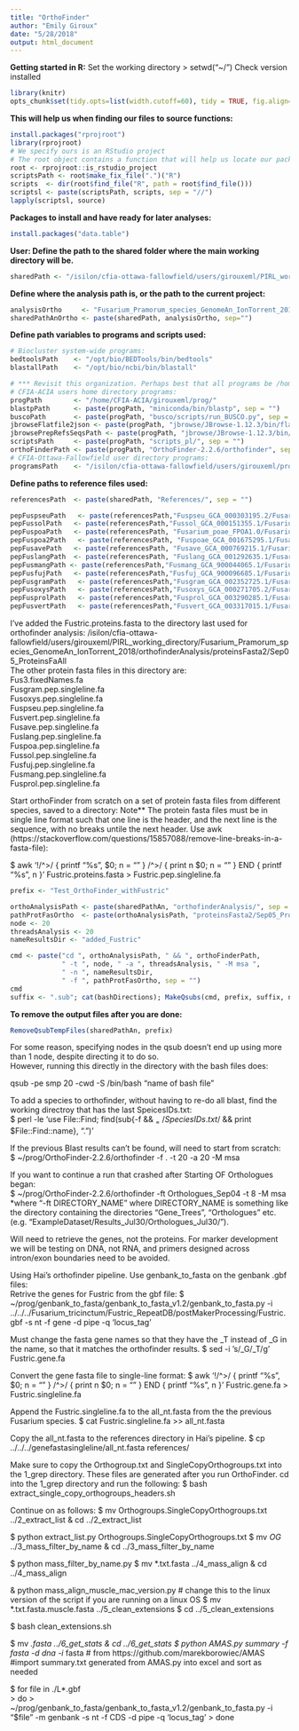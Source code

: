```yaml
---
title: "OrthoFinder"
author: "Emily Giroux"
date: "5/28/2018"
output: html_document
---
```


**Getting started in R:** 
Set the working directory > setwd("~/") Check version installed
```r
library(knitr)
opts_chunk$set(tidy.opts=list(width.cutoff=60), tidy = TRUE, fig.align='center')
```

**This will help us when finding our files to source functions:**
```r
install.packages("rprojroot")
library(rprojroot)
# We specify ours is an RStudio project
# The root object contains a function that will help us locate our package r files regardless of our current working directory
root <- rprojroot::is_rstudio_project
scriptsPath <- root$make_fix_file(".")("R")
scripts  <- dir(root$find_file("R", path = root$find_file()))
scriptsl <- paste(scriptsPath, scripts, sep = "//")
lapply(scriptsl, source)
```

**Packages to install and have ready for later analyses:**
```r
install.packages("data.table")
```

**User: Define the path to the shared folder where the main working directory will be.**
```r
sharedPath <- "/isilon/cfia-ottawa-fallowfield/users/girouxeml/PIRL_working_directory/"
```

**Define where the analysis path is, or the path to the current project:**
```r
analysisOrtho     <- "Fusarium_Pramorum_species_GenomeAn_IonTorrent_2018/"
sharedPathAnOrtho <- paste(sharedPath, analysisOrtho, sep="")
```

**Define path variables to programs and scripts used:**
```r
# Biocluster system-wide programs:
bedtoolsPath    <- "/opt/bio/BEDTools/bin/bedtools"
blastallPath    <- "/opt/bio/ncbi/bin/blastall"

# *** Revisit this organization. Perhaps best that all programs be /home/ and databases be in local cfia-ottawa?
# CFIA-ACIA users home directory programs:
progPath        <- "/home/CFIA-ACIA/girouxeml/prog/"
blastpPath      <- paste(progPath, "miniconda/bin/blastp", sep = "")
buscoPath       <- paste(progPath, "busco/scripts/run_BUSCO.py", sep = "")
jbrowseFlatfile2json <- paste(progPath, "jbrowse/JBrowse-1.12.3/bin/flatfile-to-json.pl", sep = "")
jbrowsePrepRefsSeqsPath <- paste(progPath, "jbrowse/JBrowse-1.12.3/bin/prepare-refseqs.pl", sep = "") 
scriptsPath     <- paste(progPath, "scripts_pl/", sep = "")
orthoFinderPath <- paste(progPath, "OrthoFinder-2.2.6/orthofinder", sep = "")
# CFIA-Ottawa-Fallowfield user directory programs:
programsPath    <- "/isilon/cfia-ottawa-fallowfield/users/girouxeml/prog/"
```

**Define paths to reference files used:**  
```r
referencesPath  <- paste(sharedPath, "References/", sep = "")

pepFuspseuPath   <- paste(referencesPath,"Fuspseu_GCA_000303195.2/Fusarium_pseudograminearum_GCA_000303195.2_FP7_protein.faa", sep = "")
pepFussolPath   <- paste(referencesPath,"Fussol_GCA_000151355.1/Fusarium_solani_GCA_000151355.1_v2.0_protein.faa", sep = "")
pepFuspoaPath   <- paste(referencesPath, "Fusarium_poae_FPOA1.0/Fusarium_poae.FPOA1.0.pep.all.fa", sep = "")
pepFuspoa2Path   <- paste(referencesPath, "Fuspoae_GCA_001675295.1/Fusarium_poae_GCA_001675295.1_FPOA1.0_protein.faa", sep = "")
pepFusavePath   <- paste(referencesPath, "Fusave_GCA_000769215.1/Fusarium_avenaceum_GCA_000769215.1_Fave_05001_protein.faa", sep = "")
pepFuslangPath  <- paste(referencesPath, "Fuslang_GCA_001292635.1/Fusarium_langsethiae_GCA_001292635.1_ASM129263v1_protein.faa", sep = "")
pepFusmangPath <- paste(referencesPath,"Fusmang_GCA_900044065.1/Fusarium_mangiferae_GCA_900044065.1_Genome_assembly_version_1_protein.faa", sep = "")
pepFusfujPath   <- paste(referencesPath,"Fusfuj_GCA_900096685.1/Fusarium_fujikuroi_GCA_900096685.1_version_1_protein.faa", sep = "")
pepFusgramPath   <- paste(referencesPath,"Fusgram_GCA_002352725.1/Fusarium_graminearum_GCA_002352725.1_FGRA07_protein.faa", sep = "")
pepFusoxysPath   <- paste(referencesPath,"Fusoxys_GCA_000271705.2/Fusarium_oxysporum_GCA_000271705.2_FO_Fo47_V1_protein.faa", sep = "")
pepFusprolPath   <- paste(referencesPath,"Fusprol_GCA_003290285.1/Fusarium_proliferatum_GCA_003290285.1_FPRO05_protein.faa", sep = "")
pepFusvertPath   <- paste(referencesPath,"Fusvert_GCA_003317015.1/Fusarium_verticilliodes_GCA_003317015.1_ASM331701v1_protein.faa", sep = "")
```
I've added the Fustric.proteins.fasta to the directory last used for orthofinder analysis:
/isilon/cfia-ottawa-fallowfield/users/girouxeml/PIRL_working_directory/Fusarium_Pramorum_species_GenomeAn_IonTorrent_2018/orthofinderAnalysis/proteinsFasta2/Sep05_ProteinsFaAll   
The other protein fasta files in this directory are:   
Fus3.fixedNames.fa   
Fusgram.pep.singleline.fa   
Fusoxys.pep.singleline.fa   
Fuspseu.pep.singleline.fa   
Fusvert.pep.singleline.fa   
Fusave.pep.singleline.fa   
Fuslang.pep.singleline.fa   
Fuspoa.pep.singleline.fa   
Fussol.pep.singleline.fa   
Fusfuj.pep.singleline.fa   
Fusmang.pep.singleline.fa   
Fusprol.pep.singleline.fa   

Start orthoFinder from scratch on a set of protein fasta files from different species, saved to a directory:
Note** The protein fasta files must be in single line format such that one line is the header, and the next line is the sequence, with no breaks untile the next header. Use awk (https://stackoverflow.com/questions/15857088/remove-line-breaks-in-a-fasta-file):  

$ awk '!/^>/ { printf "%s", $0; n = "\n" } /^>/ { print n $0; n = "" } END { printf "%s", n }' Fustric.proteins.fasta > Fustric.pep.singleline.fa
```r
prefix <- "Test_OrthoFinder_withFustric"

orthoAnalysisPath <- paste(sharedPathAn, "orthofinderAnalysis/", sep = "")
pathProtFasOrtho  <- paste(orthoAnalysisPath, "proteinsFasta2/Sep05_ProteinsFaAll/", sep = "")
node <- 20
threadsAnalysis <- 20
nameResultsDir <- "added_Fustric"

cmd <- paste("cd ", orthoAnalysisPath, " && ", orthoFinderPath,
             " -t ", node, " -a ", threadsAnalysis, " -M msa ",
             " -n ", nameResultsDir, 
             " -f ", pathProtFasOrtho, sep = "")
cmd
suffix <- ".sub"; cat(bashDirections); MakeQsubs(cmd, prefix, suffix, node) 
```
**To remove the output files after you are done:**
```r
RemoveQsubTempFiles(sharedPathAn, prefix)
```

For some reason, specifying nodes in the qsub doesn't end up using more than 1 node, despite directing it to do so.  
However, running this directly in the directory with the bash files does:  

qsub -pe smp 20 -cwd -S /bin/bash "name of bash file"  

To add a species to orthofinder, without having to re-do all blast, find the working directroy that has the last SpeicesIDs.txt:  
$ perl -le 'use File::Find; find(sub{-f && $_ =~ /SpeciesIDs.txt$/ && print $File::Find::name}, ".")'  
   
If the previous Blast results can't be found, will need to start from scratch:   
$ ~/prog/OrthoFinder-2.2.6/orthofinder -f . -t 20 -a 20 -M msa   

If you want to continue a run that crashed after Starting OF Orthologues began:   
$ ~/prog/OrthoFinder-2.2.6/orthofinder -ft Orthologues_Sep04 -t 8 -M msa   
*where "-ft DIRECTORY_NAME" where DIRECTORY_NAME is something like the directory containing the 
directories "Gene_Trees", "Orthologues" etc. (e.g. "ExampleDataset/Results_Jul30/Orthologues_Jul30/").   

  
Will need to retrieve the genes, not the proteins. For marker development we will be testing on DNA, not RNA, and primers
designed across intron/exon boundaries need to be avoided. 

Using Hai's orthofinder pipeline. Use genbank_to_fasta on the genbank .gbf files:  
Retrive the genes for Fustric from the gbf file:
$ ~/prog/genbank_to_fasta/genbank_to_fasta_v1.2/genbank_to_fasta.py -i ../../../Fusarium_tricinctum/Fustric_RepeatDB/postMakerProcessing/Fustric.gbf -s nt -f gene -d pipe -q 'locus_tag'

Must change the fasta gene names so that they have the _T instead of _G in the name, so that it matches the orthofinder results.
$ sed -i 's/_G/_T/g' Fustric.gene.fa

Convert the gene fasta file to single-line format:
$ awk '!/^>/ { printf "%s", $0; n = "\n" } /^>/ { print n $0; n = "" } END { printf "%s", n }' Fustric.gene.fa > Fustric.singleline.fa 

Append the Fustric.singleline.fa to the all_nt.fasta from the the previous Fusarium species.
$ cat Fustric.singleline.fa >> all_nt.fasta

Copy the all_nt.fasta to the references directory in Hai's pipeline. 
$ cp ../../../genefastasingleline/all_nt.fasta references/

Make sure to copy the Orthogroup.txt and SingleCopyOrthogroups.txt into the 1_grep directory.
These files are generated after you run OrthoFinder.
cd into the 1_grep directory and run the following:
$ bash extract_single_copy_orthogroups_headers.sh

Continue on as follows:
$ mv Orthogroups.SingleCopyOrthogroups.txt ../2_extract_list & cd ../2_extract_list

$ python extract_list.py Orthogroups.SingleCopyOrthogroups.txt
$ mv *OG* ../3_mass_filter_by_name & cd ../3_mass_filter_by_name

$ python mass_filter_by_name.py
$ mv *.txt.fasta ../4_mass_align & cd ../4_mass_align

& python mass_align_muscle_mac_version.py # change this to the linux version of the script if you are running on a linux OS
$ mv *.txt.fasta.muscle.fasta ../5_clean_extensions
$ cd ../5_clean_extensions

$ bash clean_extensions.sh

$ mv *.fasta ../6_get_stats & cd ../6_get_stats
$ python AMAS.py summary -f fasta -d dna -i *fasta # from https://github.com/marekborowiec/AMAS
#import summary.txt generated from AMAS.py into excel and sort as needed



$ for file in ./L*.gbf  
> do 
> ~/prog/genbank_to_fasta/genbank_to_fasta_v1.2/genbank_to_fasta.py -i "$file" -m genbank -s nt -f CDS -d pipe -q 'locus_tag'
> done





